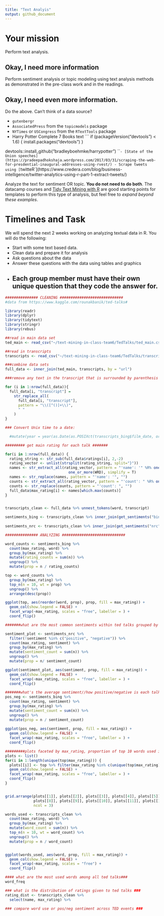 ```yaml
---
title: "Text Analyis"
output: github_document
---
```


# Your mission

Perform text analysis.

## Okay, I need more information

Perform sentiment analysis or topic modeling using text analysis methods as demonstrated in the pre-class work and in the readings.

## Okay, I need even more information.

Do the above. Can't think of a data source?

- `gutenbergr`
- `AssociatedPress` from the `topicmodels` package
- `NYTimes` or `USCongress` from the `RTextTools` package
- Harry Potter Complete 7 Books text
    ```
    if (packageVersion("devtools") < 1.6) {
  install.packages("devtools")
}

devtools::install_github("bradleyboehmke/harrypotter")
    ```
- [State of the Union speeches](https://pradeepadhokshaja.wordpress.com/2017/03/31/scraping-the-web-for-presdential-inaugural-addresses-using-rvest/)
- Scrape tweets using [`twitteR`](https://www.credera.com/blog/business-intelligence/twitter-analytics-using-r-part-1-extract-tweets/)

Analyze the text for sentiment OR topic. **You do not need to do both**. The datacamp courses and [Tidy Text Mining with R](http://tidytextmining.com/) are good starting points for templates to perform this type of analysis, but feel free to *expand beyond these examples*.

# Timelines and Task


We will spend the next 2 weeks working on analyzing textual data in R. You will do the following:

- Start with some text based data.
- Clean data and prepare it for analysis
- Ask questions about the data
- Answer these questions with the data using tables and graphics
- Each group member must have their own unique question that they code the answer for. 
----------------------
```r
############### CLEANING #############################
#data from https://www.kaggle.com/rounakbanik/ted-talks#

library(readr)
library(dplyr)
library(tidytext)
library(stringr)
library(rebus)

##read in main data set
ted_main <- read_csv("~/text-mining-in-class-team6/TedTalks/ted_main.csv")

##read in transcripts
transcripts <- read_csv("~/text-mining-in-class-team6/TedTalks/transcripts.csv")

###combine data sets
full_data <- inner_join(ted_main, transcripts, by = "url")

###remove any text in the transcript that is surrounded by parenthesis

for (i in 1:nrow(full_data)){
  full_data[i, "transcript"] = 
    str_replace_all(
      full_data[i, "transcript"],
      pattern = "\\([^()]+\\)", 
      " "
    )
}

### Convert Unix time to a date:

  #mutate(year = year(as.Date(as.POSIXct(transcripts_bing$film_date, origin="1970-01-01"))))

######### get main rating for each talk #######

for(i in 1:nrow(full_data)) {
  rating_string <- str_sub(full_data$ratings[i], 2,-2)
  rating_vector <- unlist(strsplit(rating_string, split="}"))
  names <- str_extract_all(rating_vector, pattern = "'name': '" %R% one_or_more(WRD) %R% optional('-') %R% 
                             one_or_more(WRD), simplify = T)
  names <- str_replace(names, pattern = "'name': '", "")
  counts <- str_extract_all(rating_vector, pattern = "'count': " %R% one_or_more(DGT), simplify = T)
  counts <- str_replace(counts, pattern = "'count': ", "")
  full_data$max_rating[i] <- names[which.max(counts)]
}


transcripts_clean <- full_data %>% unnest_tokens(word, transcript)

sentiments_bing <- transcripts_clean %>% inner_join(get_sentiments("bing")) 
                
sentiments_nrc <- transcripts_clean %>% inner_join(get_sentiments("nrc")) %>% filter(!word %in% c("like"))
```

```r
############### ANALYZING #############################

word_counts <- sentiments_bing %>%
  count(max_rating, word) %>%
  group_by(max_rating) %>%
  mutate(rating_counts = sum(n)) %>%
  ungroup() %>%
  mutate(prop = n / rating_counts)

top <- word_counts %>%
  group_by(max_rating) %>%
  top_n(n = 10, wt = prop) %>%
  ungroup() %>%
  arrange(desc(prop)) 

ggplot(top, aes(reorder(word, prop), prop, fill = max_rating)) +
  geom_col(show.legend = FALSE) +
  facet_wrap(~max_rating, scales = "free", labeller = ) +
  coord_flip()
```



```r
#######what are the most common sentiments within ted talks grouped by their most popular rating#########

sentiment_plot <- sentiments_nrc %>%
  filter(!sentiment %in% c("positive", "negative")) %>%
  count(max_rating, sentiment) %>%
  group_by(max_rating) %>%
  mutate(sentiment_count = sum(n)) %>%
  ungroup() %>%
  mutate(prop = n/ sentiment_count)

ggplot(sentiment_plot, aes(sentiment, prop, fill = max_rating)) +
  geom_col(show.legend = FALSE) +
  facet_wrap(~max_rating, scales = "free", labeller = ) +
  coord_flip()


```

```r
#######what's the average sentiment//how positive/negative is each talk grouped by popular rating#########
pos_neg <- sentiments_bing %>%
  count(max_rating, sentiment) %>%
  group_by(max_rating) %>% 
  mutate(sentiment_count = sum(n)) %>%
  ungroup() %>%
  mutate(prop = n / sentiment_count)
  
ggplot(pos_neg, aes(sentiment, prop, fill = max_rating)) +
  geom_col(show.legend = FALSE) +
  facet_wrap(~max_rating, scales = "free", labeller = ) +
  coord_flip()

```


```r
#########plots faceted by max_rating, proportion of top 10 words used in ted talks with a given rating#####
plots <- list()
for(i in 1:length(unique(top$max_rating))) {
  plots[[i]] <- top %>% filter(max_rating %in% c(unique(top$max_rating)[i])) %>% ggplot(aes(reorder(word, prop), prop, fill = max_rating)) +
  geom_col(show.legend = FALSE) +
  facet_wrap(~max_rating, scales = "free", labeller = ) +
  coord_flip()
}


grid.arrange(plots[[1]], plots[[2]], plots[[3]], plots[[4]], plots[[5]], plots[[6]], plots[[7]], 
             plots[[8]], plots[[9]], plots[[10]], plots[[11]], plots[[12]], plots[[13]], plots[[14]], 
             ncol = 3)
```


```r
words_used <- transcripts_clean %>%
  count(max_rating, word) %>%
  group_by(max_rating) %>% 
  mutate(word_count = sum(n)) %>%
  top_n(n = 10, wt = word_count) %>%
  ungroup() %>%
  mutate(prop = n / word_count)


ggplot(words_used, aes(word, prop, fill = max_rating)) +
  geom_col(show.legend = FALSE) +
  facet_wrap(~max_rating, scales = "free") +
  coord_flip()
```

```r
#### what are the most used words among all ted talks###
word_freq 
```

```r
### what is the distribution of ratings given to ted talks ###
rating_dist <- transcripts_clean %>% 
  select(name, max_rating) %>%
```

```r
### compare word use or pos/neg sentiment across TED events ###
```

